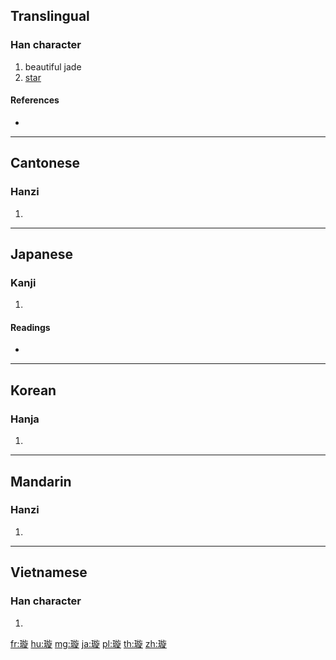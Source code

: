 ==Translingual==

===Han character===
{{Han char|rn=96|rad=玉|as=11|sn=15|four=18181|canj=MGYSO}}

# beautiful jade
# [[star]]

====References====
* {{Han ref|kx=0741.050|dkj=21203|dj=1150.230|hdz=21135.160|uh=7487|ud=29831|bh=E6A2|bd=59042}}

----

==Cantonese==

===Hanzi===
{{yue-hanzi|jyut=|y=syun4}}

# {{defn|lang=yue|sort=玉11}}

----

==Japanese==

===Kanji===
{{ja-kanji|grade=|rs=玉11}}

# {{defn|lang=ja|sort=玉11}}

====Readings====
* {{ja-readings|on=[[せん]] (sen), [[ぜん]] (zen)|kun=|nanori=}}

----

==Korean==

===Hanja===
{{ko-hanja|hangeul=선|eumhun=|rv=seon|mr=sŏn|y=sen}}

# {{defn|lang=ko|sort=玉11}}

----

==Mandarin==

===Hanzi===
{{cmn-hanzi|pin=[[xuán]] ([[xuan2]])|wg=hsüan<sup>2</sup>}}

# {{defn|lang=cmn|sort=玉11}}

----

==Vietnamese==

===Han character===
{{vi-hantu|[[tuyền]], [[toàn]], [[triền]]|rs=玉11}}

# {{defn|lang=vi|sort=玉11}}

[[fr:璇]]
[[hu:璇]]
[[mg:璇]]
[[ja:璇]]
[[pl:璇]]
[[th:璇]]
[[zh:璇]]